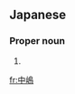 ==Japanese==
{{ja-kanjitab|なか|しま|k2=じま|r=y|yomi=kun}}

===Proper noun===
{{ja-pos|なかじま|proper}}

# {{surname|lang=ja|sort=なかじま}}

[[fr:中嶋]]